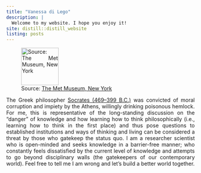```yaml
---
title: "Vanessa di Lego"
description: |
  Welcome to my website. I hope you enjoy it!
site: distill::distill_website
listing: posts
---
```



![Source:
[The Met Museum, New York](https://www.metmuseum.org/pt/art/collection/search/436105)](death_socrates.jpeg){width=100}


<style>
body {
text-align: justify}
</style>

The Greek philosopher [Socrates (469–399 B.C.)](https://en.wikipedia.org/wiki/Trial_of_Socrates) was convicted of moral corruption and impiety by the Athens, willingly drinking poisonous hemlock. For me, this is representative of the long-standing discussion on the "danger" of knowledge and how learning how to think philosophically (i.e., learning how to think in the first place) and thus pose questions to established institutions and ways of thinking and living can be considered a threat by those who gatekeep the status quo. I am a researcher scientist who is open-minded and seeks knowledge in a barrier-free manner; who constantly feels dissatisfied by the current level of knowledge and attempts to go beyond disciplinary walls (the gatekeepers of our contemporary world). Feel free to tell me I am wrong and let's build a better world together.    
